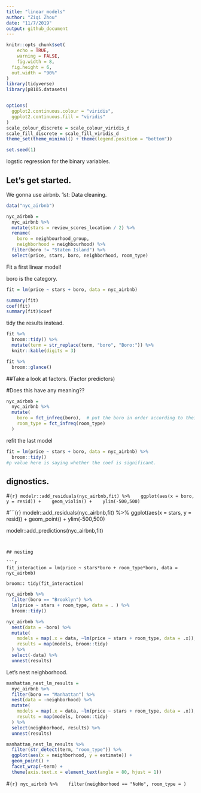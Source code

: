 ```yaml
---
title: "linear_models"
author: "Ziqi Zhou"
date: "11/7/2019"
output: github_document
---
```


```r
knitr::opts_chunk$set(
	echo = TRUE,
	warning = FALSE,
	fig.width = 8, 
  fig.height = 6,
  out.width = "90%"
)
library(tidyverse)
library(p8105.datasets)


options(
  ggplot2.continuous.colour = "viridis",
  ggplot2.continuous.fill = "viridis"
)
scale_colour_discrete = scale_colour_viridis_d
scale_fill_discrete = scale_fill_viridis_d
theme_set(theme_minimal() + theme(legend.position = "bottom"))

set.seed(1)
```

logstic regression for the binary variables.



## Let's get started.

We gonna use airbnb. 1st: Data cleaning.
```r
data("nyc_airbnb")

nyc_airbnb = 
  nyc_airbnb %>% 
  mutate(stars = review_scores_location / 2) %>% 
  rename(
    boro = neighbourhood_group,
    neighborhood = neighbourhood) %>% 
  filter(boro != "Staten Island") %>% 
  select(price, stars, boro, neighborhood, room_type)
```

Fit a first linear model!

boro is the category.
```r
fit = lm(price ~ stars + boro, data = nyc_airbnb)

summary(fit)
coef(fit)
summary(fit)$coef
```

tidy the results instead.
```r
fit %>% 
  broom::tidy() %>% 
  mutate(term = str_replace(term, "boro", "Boro:")) %>% 
  knitr::kable(digits = 3)

fit %>% 
  broom::glance()
```

##Take a look at factors. (Factor predictors)

#Does this have any meaning??
```r
nyc_airbnb = 
  nyc_airbnb %>% 
  mutate(
    boro = fct_infreq(boro),  # put the boro in order according to their frequency.
    room_type = fct_infreq(room_type)  
  )
```

refit the last model
```r
fit = lm(price ~ stars + boro, data = nyc_airbnb) %>% 
  broom::tidy()
#p value here is saying whether the coef is significant.
```

## dignostics.
#```{r}
modelr::add_residuals(nyc_airbnb,fit) %>% 
  ggplot(aes(x = boro, y = resid)) + 
  geom_violin() + 
  ylim(-500,500)
```

#```{r}
modelr::add_residuals(nyc_airbnb,fit) %>% 
  ggplot(aes(x = stars, y = resid)) + 
  geom_point() + 
  ylim(-500,500)

modelr::add_predictions(nyc_airbnb,fit)
```


## nesting

```r
fit_interaction = lm(price ~ stars*boro + room_type*boro, data = nyc_airbnb) 

broom:: tidy(fit_interaction)
```


```r
nyc_airbnb %>% 
  filter(boro == "Brooklyn") %>% 
  lm(price ~ stars + room_type, data = . ) %>% 
  broom::tidy()
```

```r
nyc_airbnb %>% 
  nest(data = -boro) %>% 
  mutate(
    models = map(.x = data, ~lm(price ~ stars + room_type, data = .x)),
    results = map(models, broom::tidy)
  ) %>% 
  select(-data) %>% 
  unnest(results)
```


Let's nest neighborhood.

```r
manhattan_nest_lm_results = 
  nyc_airbnb %>% 
  filter(boro == "Manhattan") %>% 
  nest(data = -neighborhood) %>% 
  mutate(
    models = map(.x = data, ~lm(price ~ stars + room_type, data = .x)),
    results = map(models, broom::tidy)
  ) %>% 
  select(neighborhood, results) %>% 
  unnest(results)
```



```r
manhattan_nest_lm_results %>% 
  filter(str_detect(term, "room_type")) %>% 
  ggplot(aes(x = neighborhood, y = estimate)) + 
  geom_point() + 
  facet_wrap(~term) + 
  theme(axis.text.x = element_text(angle = 80, hjust = 1))
```

#```{r}
nyc_airbnb %>% 
  filter(neighborhood == "NoHo", room_type = )
```





















